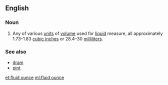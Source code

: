==English==

===Noun===
{{wikipedia}}
{{en-noun|head=[[fluid]] [[ounce]]}}

# Any of various [[unit]]s of [[volume]] used for [[liquid]] measure, all approximately 1.73–1.83 [[cubic inch]]es or 28.4–30 [[milliliter]]s.

===See also===
* [[dram]]
* [[pint]]

[[et:fluid ounce]]
[[ml:fluid ounce]]